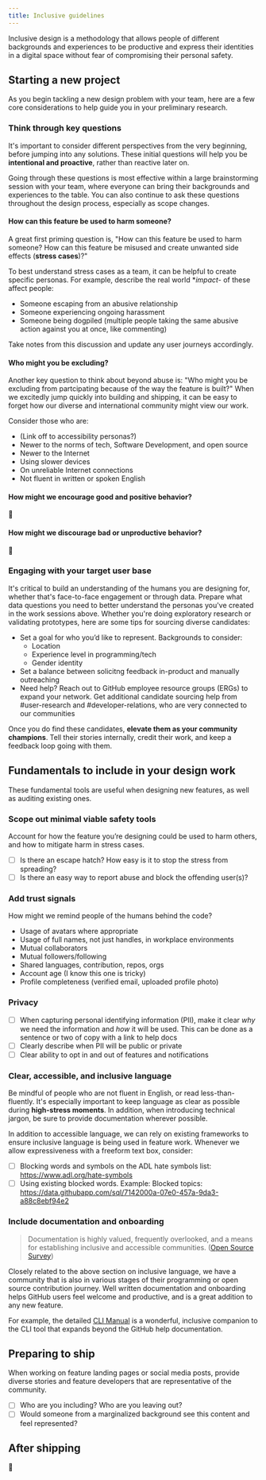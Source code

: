 ```yaml
---
title: Inclusive guidelines
---
```


Inclusive design is a methodology that allows people of different backgrounds and experiences to be productive and express their identities in a digital space without fear of compromising their personal safety.

## Starting a new project

As you begin tackling a new design problem with your team, here are a few core considerations to help guide you in your preliminary research.

### Think through key questions

It's important to consider different perspectives from the very beginning, before jumping into any solutions. These initial questions will help you be **intentional and proactive**, rather than reactive later on.

Going through these questions is most effective within a large brainstorming session with your team, where everyone can bring their backgrounds and experiences to the table. You can also continue to ask these questions throughout the design process, especially as scope changes.

#### How can this feature be used to harm someone?

A great first priming question is, "How can this feature be used to harm someone? How can this feature be misused and create unwanted side effects (**stress cases**)?"

To best understand stress cases as a team, it can be helpful to create specific personas. For example, describe the real world **impact*- of these affect people:
- Someone escaping from an abusive relationship
- Someone experiencing ongoing harassment
- Someone being dogpiled (multiple people taking the same abusive action against you at once, like commenting)

Take notes from this discussion and update any user journeys accordingly.

#### Who might you be excluding?

Another key question to think about beyond abuse is: "Who might you be excluding from partcipating because of the way the feature is built?" When we excitedly jump quickly into building and shipping, it can be easy to forget how our diverse and international community might view our work.

Consider those who are:
- (Link off to accessibility personas?)
- Newer to the norms of tech, Software Development, and open source
- Newer to the Internet
- Using slower devices
- On unreliable Internet connections
- Not fluent in written or spoken English

#### How might we encourage good and positive behavior?

🚧

#### How might we discourage bad or unproductive behavior?

🚧

### Engaging with your target user base

It's critical to build an understanding of the humans you are designing for, whether that's face-to-face engagement or through data. Prepare what data questions you need to better understand the personas you've created in the work sessions above. Whether you're doing exploratory research or validating prototypes, here are some tips for sourcing diverse candidates:
- Set a goal for who you’d like to represent. Backgrounds to consider:
  - Location
  - Experience level in programming/tech
  - Gender identity
- Set a balance between solicitng feedback in-product and manually outreaching
- Need help? Reach out to GitHub employee resource groups (ERGs) to expand your network. Get additional candidate sourcing help from #user-research and #developer-relations, who are very connected to our communities

Once you do find these candidates, **elevate them as your community champions**. Tell their stories internally, credit their work, and keep a feedback loop going with them.

## Fundamentals to include in your design work

These fundamental tools are useful when designing new features, as well as auditing existing ones.

### Scope out minimal viable safety tools

Account for how the feature you’re designing could be used to harm others, and how to mitigate harm in stress cases.
- [ ] Is there an escape hatch? How easy is it to stop the stress from spreading?
- [ ] Is there an easy way to report abuse and block the offending user(s)?

### Add trust signals

How might we remind people of the humans behind the code?
- Usage of avatars where appropriate
- Usage of full names, not just handles, in workplace environments
- Mutual collaborators
- Mutual followers/following
- Shared languages, contribution, repos, orgs
- Account age (I know this one is tricky)
- Profile completeness (verified email, uploaded profile photo)

### Privacy

- [ ] When capturing personal identifying information (PII), make it clear _why_ we need the information and _how_ it will be used. This can be done as a sentence or two of copy with a link to help docs
- [ ] Clearly describe when PII will be public or private
- [ ] Clear ability to opt in and out of features and notifications

### Clear, accessible, and inclusive language

Be mindful of people who are not fluent in English, or read less-than-fluently. It's especially important to keep language as clear as possible during **high-stress moments**. In addition, when introducing technical jargon, be sure to provide documentation wherever possible.

In addition to accessible language, we can rely on existing frameworks to ensure inclusive language is being used in feature work. Whenever we allow expressiveness with a freeform text box, consider:
- [ ] Blocking words and symbols on the ADL hate symbols list: https://www.adl.org/hate-symbols
- [ ] Using existing blocked words. Example: Blocked topics: https://data.githubapp.com/sql/7142000a-07e0-457a-9da3-a88c8ebf94e2

### Include documentation and onboarding

> Documentation is highly valued, frequently overlooked, and a means for establishing inclusive and accessible communities. ([Open Source Survey](https://opensourcesurvey.org/2017/#insights))

Closely related to the above section on inclusive language, we have a community that is also in various stages of their programming or open source contribution journey. Well written documentation and onboarding helps GitHub users feel welcome and productive, and is a great addition to any new feature.

For example, the detailed [CLI Manual](https://cli.github.com/manual/) is a wonderful, inclusive companion to the CLI tool that expands beyond the GitHub help documentation.

## Preparing to ship

When working on feature landing pages or social media posts, provide diverse stories and feature developers that are representative of the community.
- [ ] Who are you including? Who are you leaving out?
- [ ] Would someone from a marginalized background see this content and feel represented?

## After shipping

🚧
